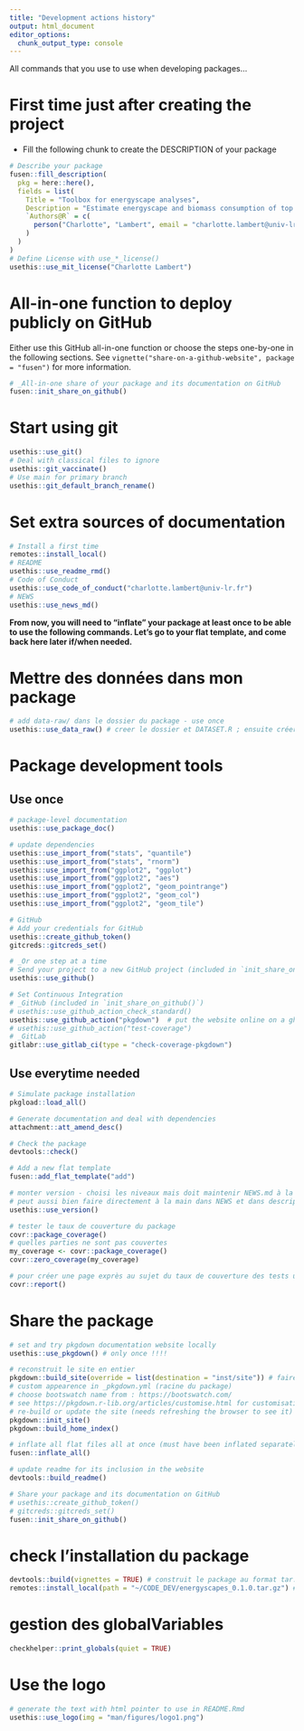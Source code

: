 ```yaml
---
title: "Development actions history"
output: html_document
editor_options: 
  chunk_output_type: console
---
```


All commands that you use to use when developing packages...

# First time just after creating the project

- Fill the following chunk to create the DESCRIPTION of your package

```r
# Describe your package
fusen::fill_description(
  pkg = here::here(),
  fields = list(
    Title = "Toolbox for energyscape analyses",
    Description = "Estimate energyscape and biomass consumption of top predators from allometric relationships.",
    `Authors@R` = c(
      person("Charlotte", "Lambert", email = "charlotte.lambert@univ-lr.fr", role = c("aut", "cre"), comment = c(ORCID = "0000-0002-1128-5262"))
    )
  )
)
# Define License with use_*_license()
usethis::use_mit_license("Charlotte Lambert")
```

# All-in-one function to deploy publicly on GitHub

Either use this GitHub all-in-one function or choose the steps one-by-one in the following sections.
See `vignette("share-on-a-github-website", package = "fusen")` for more information.

```r
# _All-in-one share of your package and its documentation on GitHub
fusen::init_share_on_github()
```


# Start using git

```r
usethis::use_git()
# Deal with classical files to ignore
usethis::git_vaccinate()
# Use main for primary branch
usethis::git_default_branch_rename()
```

# Set extra sources of documentation

```r
# Install a first time
remotes::install_local()
# README
usethis::use_readme_rmd()
# Code of Conduct
usethis::use_code_of_conduct("charlotte.lambert@univ-lr.fr")
# NEWS
usethis::use_news_md()
```

**From now, you will need to "inflate" your package at least once to be able to use the following commands. Let's go to your flat template, and come back here later if/when needed.**

# Mettre des données dans mon package

```r
# add data-raw/ dans le dossier du package - use once
usethis::use_data_raw() # creer le dossier et DATASET.R ; ensuite créer des scripts R pour les transformer

```

# Package development tools
## Use once

```r

# package-level documentation
usethis::use_package_doc()

# update dependencies
usethis::use_import_from("stats", "quantile")
usethis::use_import_from("stats", "rnorm")
usethis::use_import_from("ggplot2", "ggplot")
usethis::use_import_from("ggplot2", "aes")
usethis::use_import_from("ggplot2", "geom_pointrange")
usethis::use_import_from("ggplot2", "geom_col")
usethis::use_import_from("ggplot2", "geom_tile")

# GitHub
# Add your credentials for GitHub
usethis::create_github_token()
gitcreds::gitcreds_set()

# _Or one step at a time
# Send your project to a new GitHub project (included in `init_share_on_github()`)
usethis::use_github()

# Set Continuous Integration
# _GitHub (included in `init_share_on_github()`)
# usethis::use_github_action_check_standard()
usethis::use_github_action("pkgdown")  # put the website online on a gh-pages
# usethis::use_github_action("test-coverage")
# _GitLab
gitlabr::use_gitlab_ci(type = "check-coverage-pkgdown")
```

## Use everytime needed

```r

# Simulate package installation
pkgload::load_all()

# Generate documentation and deal with dependencies
attachment::att_amend_desc()

# Check the package
devtools::check()

# Add a new flat template
fusen::add_flat_template("add")

# monter version - choisi les niveaux mais doit maintenir NEWS.md à la main pour noter les nouveautés. 
# peut aussi bien faire directement à la main dans NEWS et dans description, c'est aussi simple. 
usethis::use_version()

# tester le taux de couverture du package
covr::package_coverage()
# quelles parties ne sont pas couvertes
my_coverage <- covr::package_coverage()
covr::zero_coverage(my_coverage)

# pour créer une page exprès au sujet du taux de couverture des tests unitaires
covr::report()
```

# Share the package

```r
# set and try pkgdown documentation website locally
usethis::use_pkgdown() # only once !!!!

# reconstruit le site en entier
pkgdown::build_site(override = list(destination = "inst/site")) # faire dans inst/ plutot que à la racine permet que le site soit accessible en local à l'utilisateur
# custom appearence in _pkgdown.yml (racine du package)
# choose bootswatch name from : https://bootswatch.com/
# see https://pkgdown.r-lib.org/articles/customise.html for customisation options
# re-build or update the site (needs refreshing the browser to see it)
pkgdown::init_site()
pkgdown::build_home_index()

# inflate all flat files all at once (must have been inflated separately at least once)
fusen::inflate_all()

# update readme for its inclusion in the website
devtools::build_readme()

# Share your package and its documentation on GitHub
# usethis::create_github_token()
# gitcreds::gitcreds_set()
fusen::init_share_on_github()

```


# check l'installation du package

```r
devtools::build(vignettes = TRUE) # construit le package au format tar.gz
remotes::install_local(path = "~/CODE_DEV/energyscapes_0.1.0.tar.gz") # installe le package depuis le format tar.gz
```

# gestion des globalVariables

```r
checkhelper::print_globals(quiet = TRUE)
```


# Use the logo

```r
# generate the text with html pointer to use in README.Rmd
usethis::use_logo(img = "man/figures/logo1.png")
```


